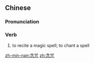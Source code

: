 ==Chinese==
{{zh-forms}}

===Pronunciation===
{{zh-pron
|m=niànzhòu
|c=nim6 zau3
|h=pfs=ngiam-chu
|mn=liām-chiù
|cat=v
}}

===Verb===
{{zh-verb}}

# to recite a magic spell; to chant a spell

[[zh-min-nan:念咒]]
[[zh:念咒]]